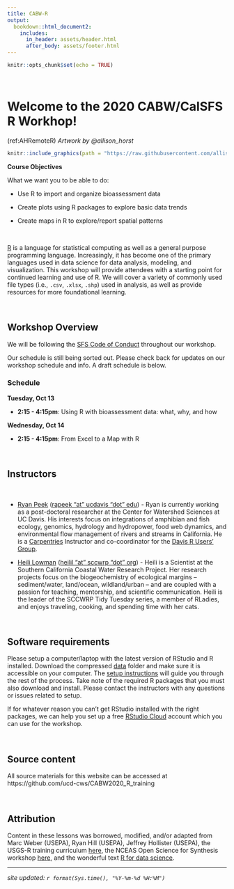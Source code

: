 ```yaml
---
title: CABW-R
output: 
  bookdown::html_document2:
    includes:
      in_header: assets/header.html
      after_body: assets/footer.html
---
```


```r
knitr::opts_chunk$set(echo = TRUE)
```
<style>
  .title{
    display: none;
  }
</style>

<br>


# Welcome to the 2020 CABW/CalSFS R Workhop!

(ref:AHRemoteR) *Artwork by @allison_horst*

```r

knitr::include_graphics(path = "https://raw.githubusercontent.com/allisonhorst/stats-illustrations/master/rstats-artwork/monster_support.jpg")

```

:::obj

**Course Objectives**

What we want you to be able to do:

* Use R to import and organize bioassessment data 

* Create plots using R packages to explore basic data trends

* Create maps in R to explore/report spatial patterns 

:::

<br>

[R](https://www.r-project.org/) is a language for statistical computing as well as a general purpose programming language. Increasingly, it has become one of the primary languages used in data science for data analysis, modeling, and visualization. This workshop will provide attendees with a starting point for continued learning and use of R. We will cover a variety of commonly used file types (i.e., `.csv`, `.xlsx`, `.shp`) used in analysis, as well as provide resources for more foundational learning.

<br>

## Workshop Overview

We will be following the [SFS Code of Conduct](https://freshwater-science.org/about/society-governance/code-of-conduct) throughout our workshop.

Our schedule is still being sorted out. Please check back for updates on our workshop schedule and info. A draft schedule is below.

### Schedule

**Tuesday, Oct 13**

  - __2:15 - 4:15pm__: Using R with bioassessment data: what, why, and how

**Wednesday, Oct 14**

  - __2:15 - 4:15pm__: From Excel to a Map with R

<br>


## Instructors

<br>

* [Ryan Peek](https://ryanpeek.org/) ([rapeek "at" ucdavis "dot" edu](mailto:rapeek@ucdavis.edu)) - Ryan is currently working as a post-doctoral researcher at the Center for Watershed Sciences at UC Davis. His interests focus on integrations of amphibian and fish ecology, genomics, hydrology and hydropower, food web dynamics, and environmental flow management of rivers and streams in California. He is a [Carpentries](https://carpentries.org/) Instructor and co-coordinator for the [Davis R Users' Group](https://d-rug.github.io/).

* [Heili Lowman](https://www.heililowman.com/) ([heilil "at" sccwrp "dot" org](mailto:heilil@sccwrp.org)) - Heili is a Scientist at the Southern California Coastal Water Research Project. Her research projects focus on the biogeochemistry of ecological margins – sediment/water, land/ocean, wildland/urban – and are coupled with a passion for teaching, mentorship, and scientific communication. Heili is the leader of the SCCWRP Tidy Tuesday series, a member of RLadies, and enjoys traveling, cooking, and spending time with her cats.

<br>

## Software requirements

Please setup a computer/laptop with the latest version of RStudio and R installed.  Download the compressed [data](https://github.com/ucd-cws/CABW2020_R_training/raw/main/data/datazip.zip) folder and make sure it is accessible on your computer.  The [setup instructions](setup.html) will guide you through the rest of the process.  Take note of the required R packages that you must also download and install.  Please contact the instructors with any questions or issues related to setup.  

If for whatever reason you can't get RStudio installed with the right packages, we can help you set up a free [RStudio Cloud](https://rstudio.cloud/) account which you can use for the workshop. 

<br>

## Source content

All source materials for this website can be accessed at https://github.com/ucd-cws/CABW2020_R_training

<br>

## Attribution

Content in these lessons was borrowed, modified, and/or adapted from Marc Weber (USEPA), Ryan Hill (USEPA), Jeffrey Hollister (USEPA), the USGS-R training curriculum [here](https://github.com/USGS-R/training-curriculum), the NCEAS Open Science for Synthesis workshop [here](https://nceas.github.io/oss-2017/index.html), and the wonderful text [R for data science](https://github.com/hadley/r4ds).


---

*site updated: ```r format(Sys.time(), "%Y-%m-%d %H:%M")```*
